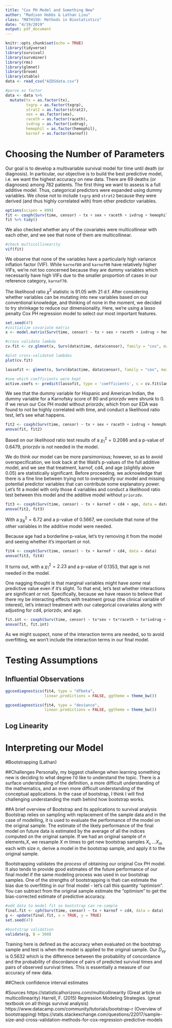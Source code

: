 ```yaml
---
title: "Cox PH Model and Something New"
author: "Madison Hobbs & Lathan Liou"
class: "MATH150: Methods in Biostatistics"
date: "4/19/2019"
output: pdf_document
---
```


```r
knitr::opts_chunk$set(echo = TRUE)
library(tidyverse)
library(survival)
library(survminer)
library(rms)
library(glmnet)
library(broom)
library(xtable)
data <- read_csv("AIDSdata.csv")

#parse as factor
data <- data %>%
  mutate(tx = as.factor(tx),
         txgrp = as.factor(txgrp),
         strat2 = as.factor(strat2),
         sex = as.factor(sex),
         raceth = as.factor(raceth),
         ivdrug = as.factor(ivdrug),
         hemophil = as.factor(hemophil),
         karnof = as.factor(karnof))
```

# Choosing the Number of Parameters
Our goal is to develop a multivariable survival model for time until death (or diagnosis). In particular, our objective is to build the best predictive model, i.e. we want the highest accuracy on new data. There are 69 deaths (or diagnoses) among 782 patients. The first thing we want to assess is a full additive model. Thus, categorical predictors were expanded using dummy variables. We chose not to include `txgrp` and `strat2` because they were derived (and thus highly correlated with) from other predictor variables. 

```r
options(scipen = 999)
fit <- coxph(Surv(time, censor) ~ tx + sex + raceth + ivdrug + hemophil + karnof + cd4 + priorzdv + age, data = data)
fit %>% tidy()
```

We also checked whether any of the covariates were multicollinear with each other, and we see that none of them are multicollinear. 

```r
#check multicollinearity
vif(fit)
```

We observe that none of the variables have a particularly high variance inflation factor (VIF). While `karnof80` and `karnof90` have relatively higher VIFs, we're not too concerned because they are dummy variables which necessarily have high VIFs due to the smaller proportion of cases in our reference category, `karnof70`. 

The likelihood ratio $\chi^2$ statistic is 91.05 with 21 d.f. After considering whether variables can be mutating into new variables based on our conventional knowledge, and thinking of none in the moment, we decided to try shrinkage to reduce our dimensionality. Here, we're using a lasso penalty Cox PH regression model to select our most important features.

```r
set.seed(47)
#initialize covariate matrix
x <- model.matrix(Surv(time, censor) ~ tx + sex + raceth + ivdrug + hemophil + karnof + cd4 + priorzdv + age, data)

#cross validate lambda
cv.fit <- cv.glmnet(x, Surv(data$time, data$censor), family = "cox", maxit = 1000)

#plot cross-validated lambdas
plot(cv.fit)

lassofit <- glmnet(x, Surv(data$time, data$censor), family = "cox", maxit = 1000)

#see which coefficients were kept
active.coefs <- predict(lassofit, type = 'coefficients', s = cv.fit$lambda.min)
```

\begin{table}[ht]
\centering
\begin{tabular}{rr}
  \hline
 & 1 \\ 
  \hline
(Intercept) & 0.00 \\ 
  tx1 & -0.58 \\ 
  sex2 & 0.13 \\ 
  raceth2 & -0.07 \\ 
  raceth3 & 0.00 \\ 
  raceth4 & 0.64 \\ 
  raceth5 & 0.00 \\ 
  ivdrug2 & -0.06 \\ 
  ivdrug3 & -0.24 \\ 
  hemophil1 & 0.04 \\ 
  karnof80 & 0.00 \\ 
  karnof90 & -0.62 \\ 
  karnof100 & -0.98 \\ 
  cd4 & -0.01 \\ 
  priorzdv & 0.00 \\ 
  age & 0.01 \\ 
   \hline
\end{tabular}
\end{table}

We see that the dummy variable for Hispanic and American Indian, the dummy variable for a Karnofsky score of 80 and priorzdv were shrunk to 0. If we rerun our Cox PH model without priorzdv, which from our EDA was found to not be highly correlated with time, and conduct a likelihood ratio test, let's see what happens.

```r
fit2 <- coxph(Surv(time, censor) ~ tx + sex + raceth + ivdrug + hemophil + karnof + cd4 + age, data = data)
anova(fit, fit2)
```

Based on our likelihood ratio test results of a $\chi^2_1 = 0.2086$ and a p-value of 0.6479, priorzdv is not needed in the model. 

We do think our model can be more parsimonious; however, so as to avoid overspecification, we look back at the Wald's p-values of the full additive model, and we see that treatment, karnof, cd4, and age (slightly above 0.05) are statistically significant. Before proceeding, we acknowledge that there is a fine line between trying not to overspecify our model and missing potential predictor variables that can contribute some explanatory power. Let's fit a model with only those 4 variables and conduct a likelihood ratio test between this model and the additive model without `priorzdv`.

```r
fit3 <- coxph(Surv(time, censor) ~ tx + karnof + cd4 + age, data = data)
anova(fit2, fit3)
```

With a $\chi^2_8 = 6.72$ and a p-value of 0.5667, we conclude that none of the other variables in the additive model were needed. 

Because age had a borderline p-value, let's try removing it from the model and seeing whether it's important or not.

```r
fit4 <- coxph(Surv(time, censor) ~ tx + karnof + cd4, data = data)
anova(fit3, fit4)
```

It turns out, with a $\chi^2_1 = 2.23$ and a p-value of 0.1353, that age is not needed in the model.

One nagging thought is that marginal variables might have *some* real predictive value even if it's slight. To that end, let's test whether interactions are significant or not. Specifically, because we have reason to believe that there my be interacting effects with treatment group (the clinical variable of interest), let's interact treatment with our categorical covariates along with adjusting for cd4, priorzdv, and age.

```r
fit.int <- coxph(Surv(time, censor) ~ tx*sex + tx*raceth + tx*ivdrug + tx*hemophil + tx*karnof + cd4 + priorzdv + age, data = data)
anova(fit, fit.int)
```

As we might suspect, none of the interaction terms are needed, so to avoid overfitting, we won't include the interaction terms in our final model. 

# Testing Assumptions

## Influential Observations
```r
ggcoxdiagnostics(fit4, type = "dfbeta",
                 linear.predictions = FALSE, ggtheme = theme_bw())
```

```r
ggcoxdiagnostics(fit4, type = "deviance",
                 linear.predictions = FALSE, ggtheme = theme_bw())
```

## Log Linearity

# Interpreting our Model

#Bootstrapping (Lathan)

##Challenges
Personally, my biggest challenge when learning something new is deciding to what degree I'd like to understand the topic. There is a surface understanding of the definition, a more difficult understanding of the mathematics, and an even more difficult understanding of the conceptual applications. In the case of bootstrap, I think I will find challenging understanding the math behind how bootstrap works.

##A brief overview of Bootstrap and its applications to survival analysis
Bootstrap relies on sampling with replacement of the sample data and in the case of modelling, it is used to evaluate the performance of the model on the original sample. The estimate of the likely performance of the final model on future data is estimated by the average of all the indices computed on the original sample. If we had an original sample of $n$ elements,$X$, we resample $X$ $m$ times to get new bootstrap samples ${X_i,...X_m}$ each with size $n$, derive a model in the bootstrap sample, and apply it to the original sample.

Bootstrapping validates the *process* of obtaining our original Cox PH model. It also tends to provide good estimates of the future performance of our final model if the same modeling process was used in our bootstrap samples. One of the strengths of bootstrapping is thati can estimate the bias due to overfitting in our final model - let's call this quantity "optimism". You can subtract from the original sample estimate the "optimism" to get the bias-corrected estimate of predictive accuracy.

```r
#add data to model fit so bootstrap can re-sample
final.fit <- cph(Surv(time, censor) ~ tx + karnof + cd4, data = data)
g <- update(final.fit, x = TRUE, y = TRUE)
set.seed(47)

#bootstrap validation
validate(g, B = 300)
```

Training here is defined as the accuracy when evaluated on the bootstrap sample and test is when the model is applied to the original sample. Our $D_{xy}$ is 0.5632 which is the difference between the probability of concordance and the probability of discordance of pairs of predicted survival times and pairs of observed survival times. This is essentially a measure of our accuracy of new data.

##Check confidence interval estimates 

#Sources
https://statisticalhorizons.com/multicollinearity (Great article on multicollinearity)
Harrell, F. (2015) Regression Modeling Strategies. (great textbook on all things survival analysis)
https://www.datacamp.com/community/tutorials/bootstrap-r (Overview of bootstrapping)
https://stats.stackexchange.com/questions/22017/sample-size-and-cross-validation-methods-for-cox-regression-predictive-models
